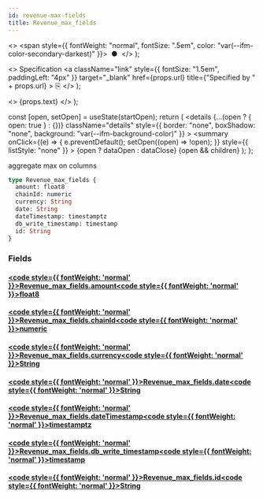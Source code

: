 ```yaml
---
id: revenue-max-fields
title: Revenue_max_fields
---
```


<head>
  <meta content="noindex" name="robots" />
  <meta charset="utf-8" />
</head>

  <>
    <span style={{ fontWeight: "normal", fontSize: ".5em", color: "var(--ifm-color-secondary-darkest)" }}>
      &nbsp;●&nbsp;
    </span>
  </>
);

  <>
    Specification
    <a
      className="link"
      style={{ fontSize: "1.5em", paddingLeft: "4px" }}
      target="_blank"
      href={props.url}
      title={"Specified by " + props.url}
    >
      ⎘
    </a>
  </>
);

  <>
    <span className={props.class}>{props.text}</span>
  </>
);


  const [open, setOpen] = useState(startOpen);
  return (
    <details
      {...(open ? { open: true } : {})}
      className="details"
      style={{ border: "none", boxShadow: "none", background: "var(--ifm-background-color)" }}
    >
      <summary
        onClick={(e) => {
          e.preventDefault();
          setOpen((open) => !open);
        }}
        style={{ listStyle: "none" }}
      >
        {open ? dataOpen : dataClose}
      </summary>
      {open && children}
    </details>
  );
};

aggregate max on columns

```graphql
type Revenue_max_fields {
  amount: float8
  chainId: numeric
  currency: String
  date: String
  dateTimestamp: timestamptz
  db_write_timestamp: timestamp
  id: String
}
```

### Fields

#### [<code style={{ fontWeight: 'normal' }}>Revenue_max_fields.<b>amount</b></code>](#)<Bullet />[<code style={{ fontWeight: 'normal' }}><b>float8</b></code>](/docs/api/lockup/graphql/envio/scalars/float-8.mdx) <Badge class="badge badge--secondary " text="scalar"/>

#### [<code style={{ fontWeight: 'normal' }}>Revenue_max_fields.<b>chainId</b></code>](#)<Bullet />[<code style={{ fontWeight: 'normal' }}><b>numeric</b></code>](/docs/api/lockup/graphql/envio/scalars/numeric.mdx) <Badge class="badge badge--secondary " text="scalar"/>

#### [<code style={{ fontWeight: 'normal' }}>Revenue_max_fields.<b>currency</b></code>](#)<Bullet />[<code style={{ fontWeight: 'normal' }}><b>String</b></code>](/docs/api/lockup/graphql/envio/scalars/string.mdx) <Badge class="badge badge--secondary " text="scalar"/>

#### [<code style={{ fontWeight: 'normal' }}>Revenue_max_fields.<b>date</b></code>](#)<Bullet />[<code style={{ fontWeight: 'normal' }}><b>String</b></code>](/docs/api/lockup/graphql/envio/scalars/string.mdx) <Badge class="badge badge--secondary " text="scalar"/>

#### [<code style={{ fontWeight: 'normal' }}>Revenue_max_fields.<b>dateTimestamp</b></code>](#)<Bullet />[<code style={{ fontWeight: 'normal' }}><b>timestamptz</b></code>](/docs/api/lockup/graphql/envio/scalars/timestamptz.mdx) <Badge class="badge badge--secondary " text="scalar"/>

#### [<code style={{ fontWeight: 'normal' }}>Revenue_max_fields.<b>db_write_timestamp</b></code>](#)<Bullet />[<code style={{ fontWeight: 'normal' }}><b>timestamp</b></code>](/docs/api/lockup/graphql/envio/scalars/timestamp.mdx) <Badge class="badge badge--secondary " text="scalar"/>

#### [<code style={{ fontWeight: 'normal' }}>Revenue_max_fields.<b>id</b></code>](#)<Bullet />[<code style={{ fontWeight: 'normal' }}><b>String</b></code>](/docs/api/lockup/graphql/envio/scalars/string.mdx) <Badge class="badge badge--secondary " text="scalar"/>
